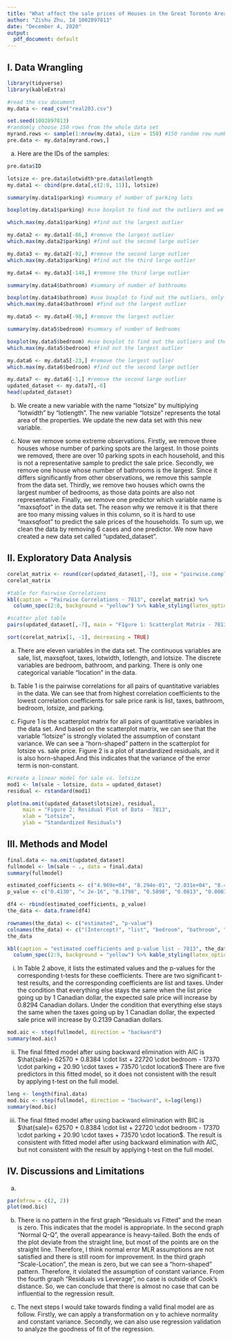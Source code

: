 ```yaml
---
title: "What affect the sale prices of Houses in the Great Toronto Area"
author: "Zishu Zhu, Id 1002897813"
date: "December 4, 2020"
output:
  pdf_document: default
---
```


## I. Data Wrangling
```r
library(tidyverse)
library(kableExtra)
```

```r
#read the csv document
my.data <- read_csv("real203.csv") 
```

```r
set.seed(1002897813)
#randomly choose 150 rows from the whole data set
myrand.rows <- sample(1:nrow(my.data), size = 150) #150 random row numbers
pre.data <- my.data[myrand.rows,]
```

(a) Here are the IDs of the samples:

```r
pre.data$ID
```



```r
lotsize <- pre.data$lotwidth*pre.data$lotlength
my.data1 <- cbind(pre.data[,c(2:8, 11)], lotsize)
```

```r
summary(my.data1$parking) #summary of number of parking lots
```

```r
boxplot(my.data1$parking) #use boxplot to find out the outliers and we can see there are three outliers
```

```r
which.max(my.data1$parking) #find out the largest outlier
```

```r
my.data2 <- my.data1[-86,] #remove the largest outlier
which.max(my.data2$parking) #find out the second large outlier
```

```r
my.data3 <- my.data2[-92,] #remove the second large outlier
which.max(my.data3$parking) #find out the third large outlier
```

```r
my.data4 <- my.data3[-148,] #remove the third large outlier
```

```r
summary(my.data4$bathroom) #summary of number of bathrooms
```

```r
boxplot(my.data4$bathroom) #use boxplot to find out the outliers, only one 
which.max(my.data4$bathroom) #find out the largest outlier
```

```r
my.data5 <- my.data4[-98,] #remove the largest outlier
```

```r
summary(my.data5$bedroom) #summary of number of bedrooms
```

```r
boxplot(my.data5$bedroom) #use boxplot to find out the outliers and there are two of them
which.max(my.data5$bedroom) #find out the largest outlier
```

```r
my.data6 <- my.data5[-23,] #remove the largest outlier
which.max(my.data6$bedroom) #find out the second large outlier
```

```r
my.data7 <- my.data6[-1,] #remove the second large outlier
updated_dataset <- my.data7[,-6]
head(updated_dataset)
```

(b) We create a new variable with the name "lotsize" by multiplying "lotwidth" by "lotlength". The new variable "lotsize" represents the total area of the properties. We update the new data set with this new variable.

(c) Now we remove some extreme observations. Firstly, we remove three houses whose number of parking spots are the largest. In those points we removed, there are over 10 parking spots in each household, and this is not a representative sample to predict the sale price. Secondly, we remove one house whose number of bathrooms is the largest. Since it differs significantly from other observations, we remove this sample from the data set. Thirdly, we remove two houses which owns the largest number of bedrooms, as those data points are also not representative. Finally, we remove one predictor which variable name is "maxsqfoot" in the data set. The reason why we remove it is that there are too many missing values in this column, so it is hard to use "maxsqfoot" to predict the sale prices of the households. To sum up, we clean the data by removing 6 cases and one predictor. We now have created a new data set called "updated_dataset".


## II. Exploratory Data Analysis



```r
corelat_matrix <- round(cor(updated_dataset[,-7], use = "pairwise.complete.obs"), 3)
corelat_matrix
```

```r
#table for Pairwise Correlations
kbl(caption = "Pairwise Correlations - 7813", corelat_matrix) %>%
  column_spec(2:8, background = "yellow") %>% kable_styling(latex_options = "hold_position")
```


```r
#scatter plot table
pairs(updated_dataset[,-7], main = "FIgure 1: Scatterplot Matrix - 7813")
```

```r
sort(corelat_matrix[1, -1], decreasing = TRUE)
```

(a) There are eleven variables in the data set. The continuous variables are sale, list, maxsqfoot, taxes, lotwidth, lotlength, and lotsize. The discrete variables are bedroom, bathroom, and parking. There is only one categorical variable "location" in the data.

(b) Table 1 is the pairwise correlations for all pairs of quantitative variables in the data. We can see that from highest correlation coefficients to the lowest correlation coefficients for sale price rank is list, taxes, bathroom, bedroom, lotsize, and parking.

(c) Figure 1 is the scatterplot matrix for all pairs of quantitative variables in the data set. And based on the scatterplot matrix, we can see that the variable "lotsize" is strongly violated the assumption of constant variance. We can see a "horn-shaped" pattern in the scatterplot for lotsize vs. sale price. Figure 2 is a plot of standardized residuals, and it is also horn-shaped.And this indicates that the variance of the error term is non-constant.   

```r
#create a linear model for sale vs. lotsize
mod1 <- lm(sale ~ lotsize, data = updated_dataset)
residual <- rstandard(mod1)

plot(na.omit(updated_dataset$lotsize), residual, 
     main = "Figure 2: Residual Plot of Data - 7813",
     xlab = "Lotsize",
     ylab = "Standardized Residuals")
```


## III. Methods and Model

```r
final.data <- na.omit(updated_dataset)
fullmodel <- lm(sale ~ ., data = final.data)
summary(fullmodel)
```



```r
estimated_coefficients <- c("4.969e+04", "8.294e-01", "2.031e+04", "8.498e+03", "-1.736e+04", "2.139e+01", "8.154e+04", "4.436e-02")
p_value <- c("0.4130", "< 2e-16", "0.1798", "0.5898", "0.0813", "0.0003", "0.0511", "0.9913") 

df4 <- rbind(estimated_coefficients, p_value)
the_data <- data.frame(df4)

rownames(the_data) <- c("estimated", "p-value")
colnames(the_data) <- c("(Intercept)", "list", "bedroom", "bathroom", "parking", "taxes", "location", "lotsize")
the_data
```
```r
kbl(caption = "estimated coefficients and p-value list - 7813", the_data) %>%
  column_spec(2:9, background = "yellow") %>% kable_styling(latex_options = "hold_position")
```


(i) In Table 2 above, it lists the estimated values and the p-values for the corresponding t-tests for these coefficients. There are two significant t-test results, and the corresponding coefficients are list and taxes. Under the condition that everything else stays the same when the list price going up by 1 Canadian dollar, the expected sale price will increase by 0.8294 Canadian dollars. Under the condition that everything else stays the same when the taxes going up by 1 Canadian dollar, the expected sale price will increase by 0.2139 Canadian dollars.

```r
mod.aic <- step(fullmodel, direction = "backward")
summary(mod.aic)
```


(ii) The final fitted model after using backward elimination with AIC is $\hat{sale}= 62570 + 0.8384 \cdot list + 22720 \cdot bedroom - 17370 \cdot parking + 20.90 \cdot taxes + 73570 \cdot location$
There are five predictors in this fitted model, so it does not consistent with the result by applying t-test on the full model. 

```r
leng <- length(final.data)
mod.bic <- step(fullmodel, direction = "backward", k=log(leng))
summary(mod.bic)
```

(iii) The final fitted model after using backward elimination with BIC is $\hat{sale}= 62570 + 0.8384 \cdot list + 22720 \cdot bedroom - 17370 \cdot parking + 20.90 \cdot taxes + 73570 \cdot location$. The result is consistent with fitted model after using backward elimination with AIC, but not consistent with the result by applying t-test on the full model.



## IV. Discussions and Limitations

(a) 

```r
par(mfrow = c(2, 2))
plot(mod.bic)
```

(b) There is no pattern in the first graph "Residuals vs Fitted" and the mean is zero. This indicates that the model is appropriate. In the second graph "Normal Q-Q", the overall appearance is heavy-tailed. Both the ends of the plot deviate from the straight line, but most of the points are on the straight line. Therefore, I think normal error MLR assumptions are not satisfied and there is still room for improvement. In the third graph "Scale-Location", the mean is zero, but we can see a "horn-shaped" pattern. Therefore, it violated the assumption of constant variance. From the fourth graph "Residuals vs Leverage", no case is outside of Cook’s distance. So, we can conclude that there is almost no case that can be influential to the regression result.

(c) The next steps I would take towards finding a valid final model are as follow. Firstly, we can apply a transformation on y to achieve normality and constant variance. Secondly, we can also use regression validation to analyze the goodness of fit of the regression.  
